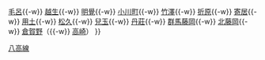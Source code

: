 {{鐵道路線
|模板名稱 = 八高線 (高崎-高麗川)
|名稱 = [[File:JR logo (east).svg|25px|東日本旅客鐵道|link=東日本旅客鐵道]] [[八高線]]（高麗川－倉賀野）
|代表色 = #a8a39d
|車站列表 = （[[Template:川越線·八高線|八王子方向]]←）[[高麗川站|高麗川]]{{-w}} [[毛呂站|毛呂]]{{-w}} [[越生站|越生]]{{-w}} [[明覺站 (日本)|明覺]]{{-w}} [[小川町站 (埼玉縣)|小川町]]{{-w}} [[竹澤站|竹澤]]{{-w}} [[折原站|折原]]{{-w}} [[寄居站|寄居]]{{-w}} [[用土站|用土]]{{-w}} [[松久站|松久]]{{-w}} [[兒玉站|兒玉]]{{-w}} [[丹莊站|丹莊]]{{-w}} [[群馬藤岡站|群馬藤岡]]{{-w}} [[北藤岡站|北藤岡]]{{-w}} [[倉賀野站|倉賀野]]（{{-w}} [[高崎站 (日本)|高崎]]）
}}<noinclude>
[[Category:東日本旅客鐵道路線模板|八高線]]
</noinclude>